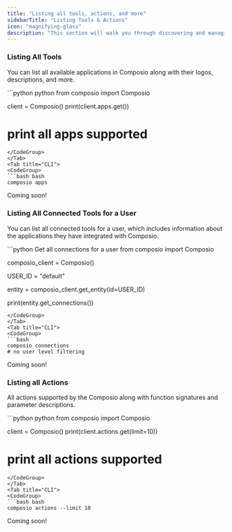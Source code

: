 ```yaml
---
title: "Listing all tools, actions, and more"
sidebarTitle: "Listing Tools & Actions"
icon: "magnifying-glass"
description: "This section will walk you through discovering and managing the tools, integrations, actions, and more."
---
```


### Listing All Tools

You can list all available applications in Composio along with their logos, descriptions, and more.

<Tabs>
<Tab title="Python">
<CodeGroup>
```python python
from composio import Composio

client = Composio()
print(client.apps.get()) 
# print all apps supported
```
</CodeGroup>
</Tab>
<Tab title="CLI">
<CodeGroup>
```bash bash
composio apps
```
</CodeGroup>
</Tab>
<Tab title="JS">
Coming soon!
</Tab>
</Tabs>

### Listing All Connected Tools for a User

You can list all connected tools for a user, which includes information about the applications they have integrated with Composio.

<Tabs>
<Tab title="Python">
<CodeGroup>
```python Get all connections for a user
from composio import Composio

composio_client = Composio()

USER_ID = "default"

entity = composio_client.get_entity(id=USER_ID)

print(entity.get_connections())

```
</CodeGroup>
</Tab>
<Tab title="CLI">
<CodeGroup>
```bash 
composio connections  
# no user level filtering
```
</CodeGroup>
</Tab>
<Tab title="JS">
Coming soon!
</Tab>
</Tabs>

### Listing all Actions

All actions supported by the Composio along with function signatures and parameter descriptions.

<Tabs>
<Tab title="Python">
<CodeGroup>
```python python
from composio import Composio

client = Composio()
print(client.actions.get(limit=10))
# print all actions supported
```
</CodeGroup>
</Tab>
<Tab title="CLI">
<CodeGroup>
```bash bash
composio actions --limit 10
```
</CodeGroup>
</Tab>
<Tab title="JS">
Coming soon!
</Tab>

</Tabs>